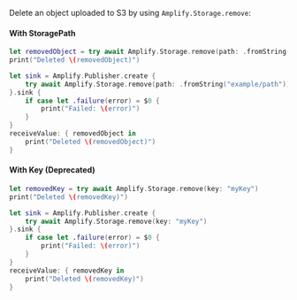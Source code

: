 Delete an object uploaded to S3 by using `Amplify.Storage.remove`:

#### With StoragePath
<BlockSwitcher>

<Block name="Async/Await">

```swift
let removedObject = try await Amplify.Storage.remove(path: .fromString("example/path"))
print("Deleted \(removedObject)")
```

</Block>

<Block name="Combine">

```swift
let sink = Amplify.Publisher.create {
    try await Amplify.Storage.remove(path: .fromString("example/path"))
}.sink {
    if case let .failure(error) = $0 {
        print("Failed: \(error)")
    }
}
receiveValue: { removedObject in
    print("Deleted \(removedObject)")
}
```

</Block>

</BlockSwitcher>

#### With Key (Deprecated)
<BlockSwitcher>

<Block name="Async/Await">

```swift
let removedKey = try await Amplify.Storage.remove(key: "myKey")
print("Deleted \(removedKey)")
```

</Block>

<Block name="Combine">

```swift
let sink = Amplify.Publisher.create {
    try await Amplify.Storage.remove(key: "myKey")
}.sink {
    if case let .failure(error) = $0 {
        print("Failed: \(error)")
    }
}
receiveValue: { removedKey in
    print("Deleted \(removedKey)")
}
```

</Block>

</BlockSwitcher>
